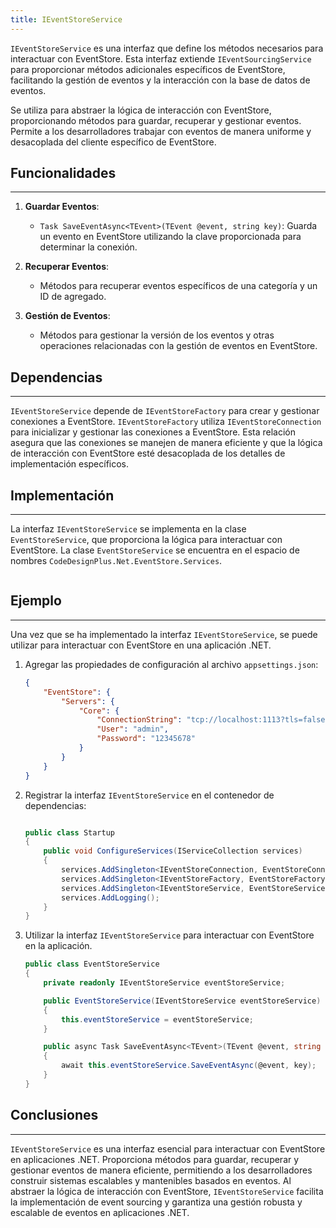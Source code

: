 ```yaml
---
title: IEventStoreService
---
```



`IEventStoreService` es una interfaz que define los métodos necesarios para interactuar con EventStore. Esta interfaz extiende `IEventSourcingService` para proporcionar métodos adicionales específicos de EventStore, facilitando la gestión de eventos y la interacción con la base de datos de eventos.

Se utiliza para abstraer la lógica de interacción con EventStore, proporcionando métodos para guardar, recuperar y gestionar eventos. Permite a los desarrolladores trabajar con eventos de manera uniforme y desacoplada del cliente específico de EventStore.

## Funcionalidades
---
1. **Guardar Eventos**:
   - `Task SaveEventAsync<TEvent>(TEvent @event, string key)`: Guarda un evento en EventStore utilizando la clave proporcionada para determinar la conexión.

2. **Recuperar Eventos**:
   - Métodos para recuperar eventos específicos de una categoría y un ID de agregado.

3. **Gestión de Eventos**:
   - Métodos para gestionar la versión de los eventos y otras operaciones relacionadas con la gestión de eventos en EventStore.

## Dependencias
---
`IEventStoreService` depende de `IEventStoreFactory` para crear y gestionar conexiones a EventStore. `IEventStoreFactory` utiliza `IEventStoreConnection` para inicializar y gestionar las conexiones a EventStore. Esta relación asegura que las conexiones se manejen de manera eficiente y que la lógica de interacción con EventStore esté desacoplada de los detalles de implementación específicos.

## Implementación
---

La interfaz `IEventStoreService` se implementa en la clase `EventStoreService`, que proporciona la lógica para interactuar con EventStore. La clase `EventStoreService` se encuentra en el espacio de nombres `CodeDesignPlus.Net.EventStore.Services`.

```csharp url="packages/CodeDesignPlus.Net.EventStore/src/CodeDesignPlus.Net.EventStore/Services/EventStoreService.cs"
```


## Ejemplo
---

Una vez que se ha implementado la interfaz `IEventStoreService`, se puede utilizar para interactuar con EventStore en una aplicación .NET.

<Steps>

1. Agregar las propiedades de configuración al archivo `appsettings.json`:

    ```json
    {
        "EventStore": {
            "Servers": {
                "Core": {
                    "ConnectionString": "tcp://localhost:1113?tls=false",
                    "User": "admin",
                    "Password": "12345678"
                }
            }
        }
    }
    ```

2. Registrar la interfaz `IEventStoreService` en el contenedor de dependencias:

    ```csharp

    public class Startup
    {
        public void ConfigureServices(IServiceCollection services)
        {
            services.AddSingleton<IEventStoreConnection, EventStoreConnection>();
            services.AddSingleton<IEventStoreFactory, EventStoreFactory>();
            services.AddSingleton<IEventStoreService, EventStoreService>();
            services.AddLogging();
        }
    }

    ```

3. Utilizar la interfaz `IEventStoreService` para interactuar con EventStore en la aplicación.

    ```csharp
    public class EventStoreService
    {
        private readonly IEventStoreService eventStoreService;

        public EventStoreService(IEventStoreService eventStoreService)
        {
            this.eventStoreService = eventStoreService;
        }

        public async Task SaveEventAsync<TEvent>(TEvent @event, string key)
        {
            await this.eventStoreService.SaveEventAsync(@event, key);
        }
    }
    ```
</Steps>


## Conclusiones
---

`IEventStoreService` es una interfaz esencial para interactuar con EventStore en aplicaciones .NET. Proporciona métodos para guardar, recuperar y gestionar eventos de manera eficiente, permitiendo a los desarrolladores construir sistemas escalables y mantenibles basados en eventos. Al abstraer la lógica de interacción con EventStore, `IEventStoreService` facilita la implementación de event sourcing y garantiza una gestión robusta y escalable de eventos en aplicaciones .NET.
